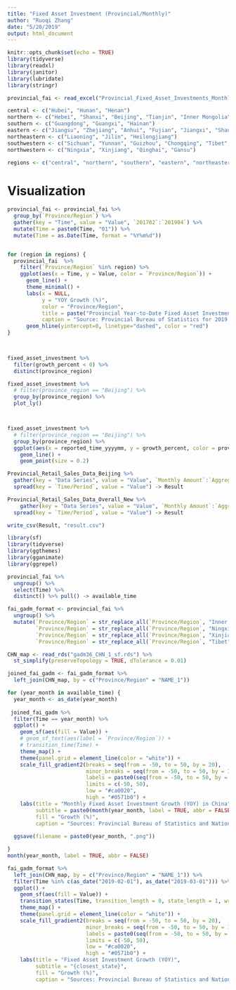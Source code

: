 ```yaml
---
title: "Fixed Asset Investment (Provincial/Monthly)"
author: "Ruoqi Zhang"
date: "5/20/2019"
output: html_document
---
```


```r
knitr::opts_chunk$set(echo = TRUE)
library(tidyverse)
library(readxl)
library(janitor)
library(lubridate)
library(stringr)
```

```r

provincial_fai <- read_excel("Provincial_Fixed_Asset_Investments_Monthly_2017_to_2019.xlsx")

central <- c("Hubei", "Hunan", "Henan")
northern <- c("Hebei", "Shanxi", "Beijing", "Tianjin", "Inner Mongolia")
southern <- c("Guangdong", "Guangxi", "Hainan")
eastern <- c("Jiangsu", "Zhejiang", "Anhui", "Fujian", "Jiangxi", "Shandong", "Shanghai")
northeastern <- c("Liaoning", "Jilin", "Heilongjiang")
southwestern <- c("Sichuan", "Yunnan", "Guizhou", "Chongqing", "Tibet", "Shaanxi")
northwestern <- c("Ningxia", "Xinjiang", "Qinghai", "Gansu")

regions <- c("central", "northern", "southern", "eastern", "northeastern", "southwestern", "northwestern")

```

# Visualization

```r

provincial_fai <- provincial_fai %>% 
  group_by(`Province/Region`) %>% 
  gather(key = "Time", value = "Value", `201702`:`201904`) %>% 
  mutate(Time = paste0(Time, "01")) %>% 
  mutate(Time = as.Date(Time, format = "%Y%m%d"))


for (region in regions) {
  provincial_fai  %>% 
    filter(`Province/Region` %in% region) %>% 
    ggplot(aes(x = Time, y = Value, color = `Province/Region`)) +
      geom_line() +
      theme_minimal() +
      labs(x = NULL,
           y = "YOY Growth (%)",
           color = "Province/Region",
           title = paste("Provincial Year-to-Date Fixed Asset Investment in", str_to_title(region), "China"),
           caption = "Source: Provincial Bureau of Statistics for 2019 figures. National Bureau of Statistics for 2017-18 figures.") +
      geom_hline(yintercept=0, linetype="dashed", color = "red")
}

  
```


```r
fixed_asset_investment %>% 
  filter(growth_percent < 0) %>% 
  distinct(province_region) 

```

```r

fixed_asset_investment %>% 
  # filter(province_region == "Beijing") %>% 
  group_by(province_region) %>% 
  plot_ly()



fixed_asset_investment %>% 
  # filter(province_region == "Beijing") %>% 
  group_by(province_region) %>% 
  ggplot(aes(x = reported_time_yyyymm, y = growth_percent, color = province_region)) + 
    geom_line() +
    geom_point(size = 0.2)

```

```r
Provincial_Retail_Sales_Data_Beijing %>% 
  gather(key = "Data Series", value = "Value", `Monthly Amount`:`Aggregate YOY Growth (Jan - Current Mo)`) %>% 
  spread(key = `Time/Period`, value = "Value") -> Result
```

```r
Provincial_Retail_Sales_Data_Overall_New %>% 
    gather(key = "Data Series", value = "Value", `Monthly Amount`:`Aggregate YOY Growth (Jan - Current Mo)`) %>% 
  spread(key = `Time/Period`, value = "Value") -> Result

write_csv(Result, "result.csv")

```

```r
library(sf)
library(tidyverse)
library(ggthemes)
library(gganimate)
library(ggrepel)
```

```r

provincial_fai %>% 
  ungroup() %>% 
  select(Time) %>% 
  distinct() %>% pull() -> available_time

fai_gadm_format <- provincial_fai %>% 
  ungroup() %>% 
  mutate(`Province/Region` = str_replace_all(`Province/Region`, "Inner Mongolia", "Nei Mongol"),
         `Province/Region` = str_replace_all(`Province/Region`, "Ningxia", "Ningxia Hui"),
         `Province/Region` = str_replace_all(`Province/Region`, "Xinjiang", "Xinjiang Uygur"),
         `Province/Region` = str_replace_all(`Province/Region`, "Tibet", "Xizang"))

CHN_map <- read_rds("gadm36_CHN_1_sf.rds") %>%
  st_simplify(preserveTopology = TRUE, dTolerance = 0.01)

joined_fai_gadm <- fai_gadm_format %>% 
  left_join(CHN_map, by = c("Province/Region" = "NAME_1"))

for (year_month in available_time) {
  year_month <- as_date(year_month)
  
 joined_fai_gadm %>% 
  filter(Time == year_month) %>%
  ggplot() +
    geom_sf(aes(fill = Value)) +
    # geom_sf_text(aes(label = `Province/Region`)) +
    # transition_time(Time) +
    theme_map() +
    theme(panel.grid = element_line(color = "white")) +
    scale_fill_gradient2(breaks = seq(from = -50, to = 50, by = 20),
                         minor_breaks = seq(from = -50, to = 50, by = 10),
                         labels = paste0(seq(from = -50, to = 50, by = 20), "%"),
                         limits = c(-50, 50),
                         low = "#ca0020",
                         high = "#0571b0") +
    labs(title = "Monthly Fixed Asset Investment Growth (YOY) in China",
         subtitle = paste0(month(year_month, label = TRUE, abbr = FALSE), ", ", year(year_month)),
         fill = "Growth (%)",
         caption = "Sources: Provincial Bureau of Statistics and National Bureau of Statistics")
  
  ggsave(filename = paste0(year_month, ".png"))

}
month(year_month, label = TRUE, abbr = FALSE)

fai_gadm_format %>% 
  left_join(CHN_map, by = c("Province/Region" = "NAME_1")) %>% 
  filter(Time %in% c(as_date("2019-02-01"), as_date("2019-03-01"))) %>%
  ggplot() +
    geom_sf(aes(fill = Value)) +
    transition_states(Time, transition_length = 0, state_length = 1, wrap = TRUE) +
    theme_map() +
    theme(panel.grid = element_line(color = "white")) +
    scale_fill_gradient2(breaks = seq(from = -50, to = 50, by = 20),
                         minor_breaks = seq(from = -50, to = 50, by = 10),
                         labels = paste0(seq(from = -50, to = 50, by = 20), "%"),
                         limits = c(-50, 50),
                         low = "#ca0020",
                         high = "#0571b0") +
    labs(title = "Fixed Asset Investment Growth (YOY)",
         subtitle = "{closest_state}",
         fill = "Growth (%)",
         caption = "Sources: Provincial Bureau of Statistics and National Bureau of Statistics")

```

